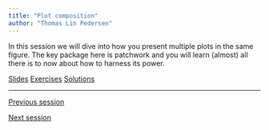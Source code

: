 ```yaml
---
title: "Plot composition"
author: "Thomas Lin Pedersen"
---
```


In this session we will dive into how you present multiple plots in the same figure. The key package here is patchwork and you will learn (almost) all there is to now about how to harness its power.

::: {.text-center .plain}
:::::: {.btn-group}
[Slides](../slides/3_1_composition.qmd){.btn .btn-primary role="button"}
[Exercises](){.btn .btn-success .disabled role="button"}
[Solutions](){.btn .btn-warning .disabled role="button"}
::::::
:::

---

::: {.d-flex .justify-content-between}
[<i class="bi bi-caret-left"></i> Previous session](../sessions/2_2_theme_guide.qmd){.btn .btn-sm .btn-outline-secondary role="button"}

[Next session <i class="bi bi-caret-right"></i>](../sessions/3_2_interaction.qmd){.btn .btn-sm .btn-outline-secondary role="button"}
:::
